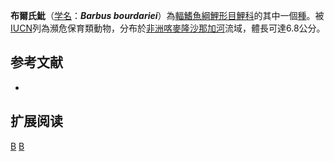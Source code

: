 {{Speciesbox 
| taxon = Barbus bourdariei
| status = EN
| status_system = IUCN3.1
| authority = [[Pellegrin|Pellegrin]], 1928
| synonyms = *''Barbus bourdarieri''<br /><small>Pellegrin, 1928</small>
}}

'''布爾氏魮'''（[[学名|学名]]：'''''Barbus bourdariei'''''）為[[輻鰭魚綱|輻鰭魚綱]][[鯉形目|鯉形目]][[鯉科|鯉科]]的其中一個[[種|種]]。被[[IUCN|IUCN]]列為瀕危保育類動物，分布於[[非洲|非洲]][[喀麥隆|喀麥隆]][[沙那加河|沙那加河]]流域，體長可達6.8公分。

== 参考文献 ==
*{{FishBase_species|genus=Barbus|species=bourdariei|year=2011|month=12}}

== 扩展阅读 ==
{{refbegin}}
{{wikispecies-inline|Barbus bourdariei|布爾氏魮}}
{{refend}}
{{Taxonbar|from=Q2624580}}

[[Category:魮屬|B]]
[[Category:1928年描述的魚類|B]]

{{魚類小作品}}